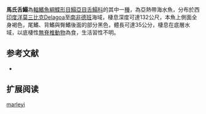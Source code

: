 {{Speciesbox
| name = 馬氏舌鰨
| image = 
| image_width = 250px
| image_caption = 
| status = NE
| status_system = IUCN3.1
| genus = Cynoglossus
| species = marleyi 
| authority = {{le|查爾斯·塔特·里根|Charles Tate Regan|Regan}}, [[1921|1921]]
| synonyms = *''Areliscus marleyi,Regan, 1921''
}}

'''馬氏舌鰨'''為[[輻鰭魚綱|輻鰭魚綱]][[鰈形目|鰈形目]][[鰨亞目|鰨亞目]][[舌鰨科|舌鰨科]]的其中一[[種|種]]，為亞熱帶海水魚，分布於西[[印度洋|印度洋]][[莫三比克|莫三比克]]Delagoa至[[南非|南非]][[德班|德班]]海域，棲息深度可達132公尺，本魚上側面全身褐色，尾鰭、背鰭與臀鰭後面的部分黑色，體長可達35公分，棲息在底層水域，以底棲性[[無脊椎動物|無脊椎動物]]為食，生活習性不明。
==参考文献==
*{{FishBase_species|genus=Cynoglossus|species=marleyi |year=2014|month=4}}

== 扩展阅读 ==
{{refbegin}}
{{wikispecies-inline|Cynoglossus marleyi |馬氏舌鰨}}
{{refend}}
{{Taxonbar|from=Q3763752}}

[[Category:舌鰨屬|marleyi]]


{{魚類小作品}}